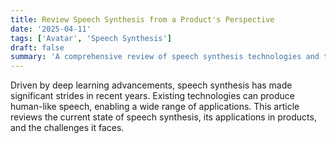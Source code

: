 ```yaml
---
title: Review Speech Synthesis from a Product's Perspective
date: '2025-04-11'
tags: ['Avatar', 'Speech Synthesis']
draft: false
summary: 'A comprehensive review of speech synthesis technologies and their applications in products.'
---
```


Driven by deep learning advancements, speech synthesis has made significant strides in recent years. Existing technologies can produce human-like speech, enabling a wide range of applications. This article reviews the current state of speech synthesis, its applications in products, and the challenges it faces.